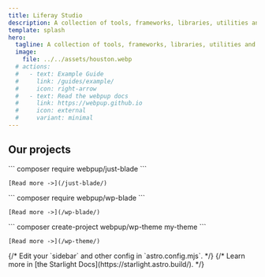 ```yaml
---
title: Liferay Studio
description: A collection of tools, frameworks, libraries, utilities and learning resources for Liferay developers.
template: splash
hero:
  tagline: A collection of tools, frameworks, libraries, utilities and learning resources for Liferay developers.
  image:
    file: ../../assets/houston.webp
  # actions:
  #   - text: Example Guide
  #     link: /guides/example/
  #     icon: right-arrow
  #   - text: Read the webpup docs
  #     link: https://webpup.github.io
  #     icon: external
  #     variant: minimal
---
```





## Our projects

<CardGrid stagger>
  <Card title="Just-Blade" icon="pencil" link="/just-blade/">
    ``` composer require webpup/just-blade ```   

    [Read more ->](/just-blade/)

  </Card>

  <Card title="WP-Blade" icon="add-document" link="/wp-blade/">
    ``` composer require webpup/wp-blade ```   

    [Read more ->](/wp-blade/)

  </Card>

  <Card title="WP-Theme" icon="add-document" link="/wp-theme/">
     ``` composer create-project webpup/wp-theme my-theme ```   

    [Read more ->](/wp-theme/)
  </Card>
  {/* <Card title="Configure your site" icon="setting">
    Edit your `sidebar` and other config in `astro.config.mjs`.
  </Card> */}
  {/* <Card title="Read the docs" icon="open-book">
    Learn more in [the Starlight Docs](https://starlight.astro.build/).
  </Card> */}
</CardGrid>
